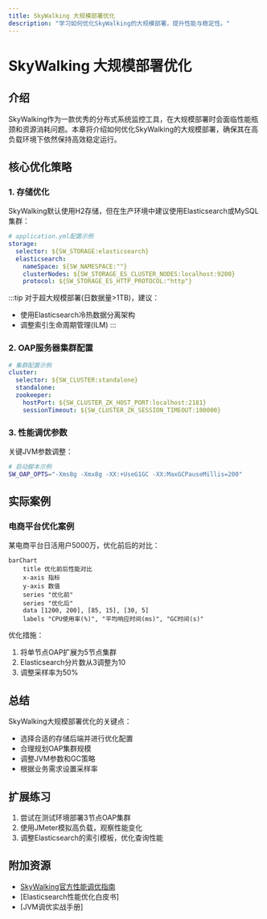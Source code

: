 ```yaml
---
title: SkyWalking 大规模部署优化
description: "学习如何优化SkyWalking的大规模部署，提升性能与稳定性。"
---
```


# SkyWalking 大规模部署优化

## 介绍

SkyWalking作为一款优秀的分布式系统监控工具，在大规模部署时会面临性能瓶颈和资源消耗问题。本章将介绍如何优化SkyWalking的大规模部署，确保其在高负载环境下依然保持高效稳定运行。

## 核心优化策略

### 1. 存储优化

SkyWalking默认使用H2存储，但在生产环境中建议使用Elasticsearch或MySQL集群：

```yaml
# application.yml配置示例
storage:
  selector: ${SW_STORAGE:elasticsearch}
  elasticsearch:
    nameSpace: ${SW_NAMESPACE:""}
    clusterNodes: ${SW_STORAGE_ES_CLUSTER_NODES:localhost:9200}
    protocol: ${SW_STORAGE_ES_HTTP_PROTOCOL:"http"}
```

:::tip
对于超大规模部署(日数据量>1TB)，建议：
- 使用Elasticsearch冷热数据分离架构
- 调整索引生命周期管理(ILM)
:::

### 2. OAP服务器集群配置

```yaml
# 集群配置示例
cluster:
  selector: ${SW_CLUSTER:standalone}
  standalone:
  zookeeper:
    hostPort: ${SW_CLUSTER_ZK_HOST_PORT:localhost:2181}
    sessionTimeout: ${SW_CLUSTER_ZK_SESSION_TIMEOUT:100000}
```

### 3. 性能调优参数

关键JVM参数调整：

```bash
# 启动脚本示例
SW_OAP_OPTS="-Xms8g -Xmx8g -XX:+UseG1GC -XX:MaxGCPauseMillis=200"
```

## 实际案例

### 电商平台优化案例

某电商平台日活用户5000万，优化前后的对比：

```mermaid
barChart
    title 优化前后性能对比
    x-axis 指标
    y-axis 数值
    series "优化前"
    series "优化后"
    data [1200, 200], [85, 15], [30, 5]
    labels "CPU使用率(%)", "平均响应时间(ms)", "GC时间(s)"
```

优化措施：
1. 将单节点OAP扩展为5节点集群
2. Elasticsearch分片数从3调整为10
3. 调整采样率为50%

## 总结

SkyWalking大规模部署优化的关键点：
- 选择合适的存储后端并进行优化配置
- 合理规划OAP集群规模
- 调整JVM参数和GC策略
- 根据业务需求设置采样率

## 扩展练习

1. 尝试在测试环境部署3节点OAP集群
2. 使用JMeter模拟高负载，观察性能变化
3. 调整Elasticsearch的索引模板，优化查询性能

## 附加资源

- [SkyWalking官方性能调优指南](https://skywalking.apache.org/docs/)
- [Elasticsearch性能优化白皮书]
- [JVM调优实战手册]
